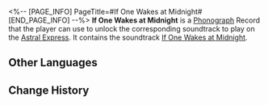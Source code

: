 <%-- [PAGE_INFO]
PageTitle=#If One Wakes at Midnight#
[END_PAGE_INFO] --%>
{{Item Infobox
|id          = 210320
|image       = Item If One Wakes at Midnight.png
|type        = Disk
|invCategory = Valuables
|rarity      = 3
|effect      = 
|description = A record that can be played on the Express' phonograph. It might be a chance acquisition or a gift from someone else. All sorts of memories surge up when the music plays &mdash; the smiles, encounters, touches, and the excitement of battle. Maybe that is why people still collect records even as society rapidly advances.<br />The current record contains the track "If One Wakes at Midnight."
}}
{{Description|''The puzzled robin, the gloomy tree &mdash; far better than the frozen dawn.''}}
'''If One Wakes at Midnight''' is a [[Phonograph]] Record that the player can use to unlock the corresponding soundtrack to play on the [[Astral Express]]. It contains the soundtrack [[If One Wakes at Midnight]].

==Other Languages==
{{Other Languages
|en   = If One Wakes at Midnight
|zhs  = 《假如醒于午夜》
|zht  = 《假如醒於午夜》
|ja   = 『もし真夜中に目覚めるのなら』
|ko   = ≪한밤중 깨어난다면≫
|es   = Si despiertas a media noche
|fr   = « If One Wakes at Midnight »
|ru   = If One Wakes at Midnight
|th   = "If One Wakes at Midnight"
|vi   = "Nếu Như Tỉnh Dậy Lúc Nửa Đêm"
|de   = „Wenn einer um Mitternacht erwacht“
|id   = "If One Wakes at Midnight"
|pt   = If One Wakes at Midnight
}}

==Change History==
{{Change History|2.1}}